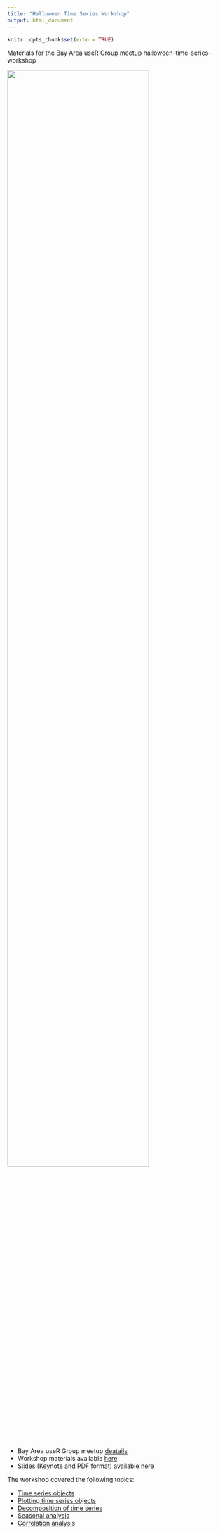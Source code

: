 ```yaml
---
title: "Halloween Time Series Workshop"
output: html_document
---
```


```r
knitr::opts_chunk$set(echo = TRUE)
```

<!-- badges: start -->
<!-- badges: end -->

Materials for the Bay Area useR Group meetup halloween-time-series-workshop 


<img src="images/cover.png" width="80%" />


* Bay Area useR Group meetup [deatails](https://www.meetup.com/R-Users/events/273961620/) 
* Workshop materials available [here](https://ramikrispin.github.io/halloween-time-series-workshop/)
* Slides (Keynote and PDF format) available [here](https://ramikrispin.github.io/halloween-time-series-workshop/)

The workshop covered the following topics:

* [Time series objects](https://ramikrispin.github.io/halloween-time-series-workshop/01-time-series-objects/time_series_objects.html)
* [Plotting time series objects](https://ramikrispin.github.io/halloween-time-series-workshop/02-plotting-ts-objects/plotting_ts_objects.html)
* [Decomposition of time series](https://ramikrispin.github.io/halloween-time-series-workshop/03-ts-decomposition/ts-decomposition.html)
* [Seasonal analysis](https://ramikrispin.github.io/halloween-time-series-workshop/04-seasonal-analysis/seasonal_analysis.html)
* [Correlation analysis](https://ramikrispin.github.io/halloween-time-series-workshop/05-correlation-analysis/correlation_analysis.html)

